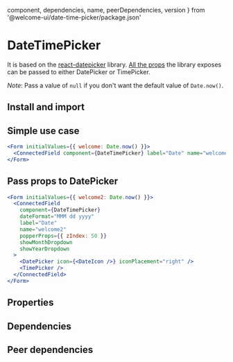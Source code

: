 
  component,
  dependencies,
  name,
  peerDependencies,
  version
} from '@welcome-ui/date-time-picker/package.json'

# DateTimePicker

<tagversion version={version} name={name} />

It is based on the [react-datepicker](https://github.com/Hacker0x01/react-datepicker) library. [All the props](https://github.com/Hacker0x01/react-datepicker/blob/master/docs/datepicker.md) the library exposes can be passed to either DatePicker or TimePicker.

_Note_: Pass a value of `null` if you don't want the default value of `Date.now()`.

## Install and import

<usage component={component} name={name} peerDependencies={peerDependencies} />

## Simple use case

```jsx
<Form initialValues={{ welcome: Date.now() }}>
  <ConnectedField component={DateTimePicker} label="Date" name="welcome" />
</Form>
```

## Pass props to DatePicker

```jsx
<Form initialValues={{ welcome2: Date.now() }}>
  <ConnectedField
    component={DateTimePicker}
    dateFormat="MMM dd yyyy"
    label="Date"
    name="welcome2"
    popperProps={{ zIndex: 50 }}
    showMonthDropdown
    showYearDropdown
  >
    <DatePicker icon={<DateIcon />} iconPlacement="right" />
    <TimePicker />
  </ConnectedField>
</Form>
```

## Properties

<props propTypes={props.propTypes.DateTimePicker} />

## Dependencies

<dependencies dependencies={dependencies} />

## Peer dependencies

<dependencies dependencies={peerDependencies} />
